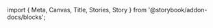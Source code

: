﻿import { Meta, Canvas, Title, Stories, Story } from '@storybook/addon-docs/blocks';

<Meta of={CardStories} />
<Title />

<Canvas of={CardStories.Default} sourceState={"none"} withToolbar={true} layout={"centered"}/>

Card components are a collection of 'div' and text components that are styled
to rapidly build cards.

```fsharp
let notifications = [|
    let makeNotif title desc = {| title = title; description = desc |}
    makeNotif "Your call has been confirmed" "1 hour ago"
    makeNotif "You have a new message!" "1 hour ago"
    makeNotif "Your subscription is expiring soon!" "2 hours ago"
|]
Card(class' = "w-[380px]") {
    CardHeader() {
        CardTitle() { "Notifications" }
        CardDescription() { "You have 3 unread messages." }
    }
    CardContent(class' = "grid gap-4") {
        div(class' = "flex items-center space-x-4 rounded-md border p-4") {
            Bell(class' = "size-6")
            div(class' = "flex-1 space-y-1") {
                p(class' = "text-sm font-medium leading-none") {
                    "Push Notifications"
                }
                p(class' = "text-sm text-muted-foreground") {
                    "Send notifications to device."
                }
            }
            Switch() {
                SwitchControl() {
                    SwitchThumb()
                }
            }
        }
        For(each = notifications) {
        yield fun notification _ ->
            div(class' = "mb-4 grid grid-cols-[25px_1fr] items-start pb-4 last:mb-0 last:pb-0") {
                span(class' = "flex size-2 translate-y-1 rounded-full bg-sky-500")
                div(class' = "space-y-1") {
                    p(class' = "text-sm font-medium leading-none") { notification.title }
                    p(class' = "text-sm text-muted-foreground") { notification.description }
                }
            }
        }
    }
    CardFooter() {
        Button(class' = "w-full") {
            Check(class' = "mr-2 size-4")
            System.Char.empty
            "Mark all as read"
        }
    }
}
```

<SourceCode code={rawCode}/>


### Card

```fsharp
[<Erase>]
type Card() =
    inherit div()
    [<SolidTypeComponent>]
    member props.__ =
        div( class' = Lib.cn [|
            "rounded-lg border bg-card text-card-foreground shadow-sm"
            props.class'
        |] ).spread props
```

### CardHeader

```fsharp
[<Erase>]
type CardHeader() =
    inherit div()
    [<SolidTypeComponent>]
    member props.__ =
        div(class' = Lib.cn [|
            "flex flex-col space-y-1.5 p-6"
            props.class'
        |]).spread props
```

### CardTitle

```fsharp
[<Erase>]
type CardTitle() =
    inherit h3()
    [<SolidTypeComponent>]
    member props.__ =
        h3(class' = Lib.cn [|
           "text-lg font-semibold leading-none tracking-tight"
           props.class'
        |]).spread props
```

### CardDescription

```fsharp
[<Erase>]
type CardDescription() =
    inherit p()
    [<SolidTypeComponent>]
    member props.__ =
        p(class' = Lib.cn [|
            "text-sm text-muted-foreground"
            props.class'
        |]).spread props
```

### CardContent

```fsharp
[<Erase>]
type CardContent() =
    inherit div()
    [<SolidTypeComponent>]
    member props.__ =
        div(class' = Lib.cn [|
            "p-6 pt-0"
            props.class'
        |]).spread props
```

### CardFooter

```fsharp
[<Erase>]
type CardFooter() =
    inherit div()
    [<SolidTypeComponent>]
    member props.__ =
        div(class' = Lib.cn [|
            "flex items-center p-6 pt-0"
            props.class'
        |]).spread props
```
